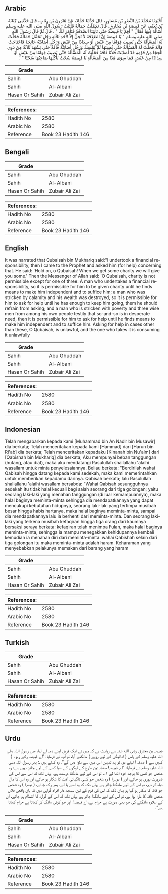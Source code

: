 ## Arabic


<div dir="rtl" lang="ar" style={{fontSize:'larger',backgroundColor:'#f8f9fa',padding:20}}>
أَخْبَرَنَا مُحَمَّدُ بْنُ النَّضْرِ بْنِ مُسَاوِرٍ، قَالَ حَدَّثَنَا حَمَّادٌ، عَنْ هَارُونَ بْنِ رِئَابٍ، قَالَ حَدَّثَنِي كِنَانَةُ بْنُ نُعَيْمٍ، عَنْ قَبِيصَةَ بْنِ مُخَارِقٍ، قَالَ تَحَمَّلْتُ حَمَالَةً فَأَتَيْتُ رَسُولَ اللَّهِ صلى الله عليه وسلم أَسْأَلُهُ فِيهَا فَقَالَ ‏"‏ أَقِمْ يَا قَبِيصَةُ حَتَّى تَأْتِيَنَا الصَّدَقَةُ فَنَأْمُرَ لَكَ ‏"‏ ‏.‏ قَالَ ثُمَّ قَالَ رَسُولُ اللَّهِ صلى الله عليه وسلم ‏"‏ يَا قَبِيصَةُ إِنَّ الصَّدَقَةَ لاَ تَحِلُّ إِلاَّ لأَحَدِ ثَلاَثَةٍ رَجُلٍ تَحَمَّلَ حَمَالَةً فَحَلَّتْ لَهُ الْمَسْأَلَةُ حَتَّى يُصِيبَ قِوَامًا مِنْ عَيْشٍ أَوْ سِدَادًا مِنْ عَيْشٍ وَرَجُلٍ أَصَابَتْهُ جَائِحَةٌ فَاجْتَاحَتْ مَالَهُ فَحَلَّتْ لَهُ الْمَسْأَلَةُ حَتَّى يُصِيبَهَا ثُمَّ يُمْسِكَ وَرَجُلٍ أَصَابَتْهُ فَاقَةٌ حَتَّى يَشْهَدَ ثَلاَثَةٌ مِنْ ذَوِي الْحِجَا مِنْ قَوْمِهِ قَدْ أَصَابَتْ فُلاَنًا فَاقَةٌ فَحَلَّتْ لَهُ الْمَسْأَلَةُ حَتَّى يُصِيبَ قِوَامًا مِنْ عَيْشٍ أَوْ سِدَادًا مِنْ عَيْشٍ فَمَا سِوَى هَذَا مِنَ الْمَسْأَلَةِ يَا قَبِيصَةُ سُحْتٌ يَأْكُلُهَا صَاحِبُهَا سُحْتًا ‏"‏ ‏.‏
</div>
<div style={{backgroundColor:'#f8f9fa',padding:20, marginBottom: 10}}><table> <thead> <tr> <th>Grade</th> <th></th> </tr> </thead> <tbody> <tr><td>Sahih</td><td>Abu Ghuddah</td></tr><tr><td>Sahih</td><td>Al-Albani</td></tr><tr><td>Hasan Or Sahih</td><td>Zubair Ali Zai</td></tr></tbody></table><table> <thead> <tr> <th>References:</th> <th></th> </tr> </thead> <tbody><tr><td>Hadith No</td><td>2580</td></tr><tr><td>Arabic No</td><td>2580</td></tr><tr><td>Reference</td><td>Book 23 Hadith 146</td></tr></tbody></table></div>

## Bengali


<div dir="ltr" lang="bn" style={{fontSize:'larger',backgroundColor:'#f8f9fa',padding:20}}>

</div>
<div style={{backgroundColor:'#f8f9fa',padding:20, marginBottom: 10}}><table> <thead> <tr> <th>Grade</th> <th></th> </tr> </thead> <tbody> <tr><td>Sahih</td><td>Abu Ghuddah</td></tr><tr><td>Sahih</td><td>Al-Albani</td></tr><tr><td>Hasan Or Sahih</td><td>Zubair Ali Zai</td></tr></tbody></table><table> <thead> <tr> <th>References:</th> <th></th> </tr> </thead> <tbody><tr><td>Hadith No</td><td>2580</td></tr><tr><td>Arabic No</td><td>2580</td></tr><tr><td>Reference</td><td>Book 23 Hadith 146</td></tr></tbody></table></div>

## English


<div dir="ltr" lang="en" style={{fontSize:'larger',backgroundColor:'#f8f9fa',padding:20}}>
It was narrated that Qubaisah bin Mukhariq said:"I undertook a financial responsibility, then I came to the Prophet and asked him (for help) concerning that. He said: 'Hold on, o Qubaisah! When we get some charity we will give you some.' Then the Messenger of Allah said: 'O Qubaisah, charity is not permissible except for one of three: A man who undertakes a financial responsibility, so it is permissible for him to be given charity until he finds means to make him independent and to suffice him; a man who was stricken by calamity and his wealth was destroyed, so it is permissible for him to ask for help until he has enough to keep him going, them he should refrain from asking; and a man who is stricken with poverty and three wise men from among his own people testily that so-and-so is in desperate need, then it is permissible for him to ask for help until he finds means to make him independent and to suffice him. Asking for help in cases other than these, O Qubaisah, is unlawful, and the one who takes it is consuming it unlawfully
</div>
<div style={{backgroundColor:'#f8f9fa',padding:20, marginBottom: 10}}><table> <thead> <tr> <th>Grade</th> <th></th> </tr> </thead> <tbody> <tr><td>Sahih</td><td>Abu Ghuddah</td></tr><tr><td>Sahih</td><td>Al-Albani</td></tr><tr><td>Hasan Or Sahih</td><td>Zubair Ali Zai</td></tr></tbody></table><table> <thead> <tr> <th>References:</th> <th></th> </tr> </thead> <tbody><tr><td>Hadith No</td><td>2580</td></tr><tr><td>Arabic No</td><td>2580</td></tr><tr><td>Reference</td><td>Book 23 Hadith 146</td></tr></tbody></table></div>

## Indonesian


<div dir="ltr" lang="id" style={{fontSize:'larger',backgroundColor:'#f8f9fa',padding:20}}>
Telah mengabarkan kepada kami [Muhammad bin An Nadlr bin Musawir] dia berkata; Telah menceritakan kepada kami [Hammad] dari [Harun bin Ri'ab] dia berkata; Telah menceritakan kepadaku [Kinanah bin Nu'aim] dari [Qabishah bin Mukhariq] dia berkata; Aku mempunyai beban tanggungan (hutang, atau diat), maka aku mendatangi Rasulullah shallallahu 'alaihi wasallam untuk minta penyelesaiannya. Beliau berkata: "Berdirilah wahai Qabisah hingga datang kepada kami sedekah, maka kami memerintahkan untuk memberikan kepadamu darinya. Qabisah berkata; lalu Rasulullah shallallahu 'alaihi wasallam bersabda: "Wahai Qabisah sesungguhnya sedekah itu tidak halal kecuali bagi salah seorang dari tiga golongan; yaitu seorang laki-laki yang menahan tanggungan (di luar kemampuannya), maka halal baginya meminta-minta sehingga dia mendapatkannya yang dapat mencukupi kebutuhan hidupnya, seorang laki-laki yang tertimpa musibah besar hingga habis hartanya, maka halal baginya meminta-minta, sampai dia mendapatkannya lalu ia berhenti dari meminta-minta. Dan seorang laki-laki yang terkena musibah kefaqiran hingga tiga orang dari kaumnya bersaksi seraya berkata: kefaqiran telah menimpa Fulan, maka halal baginya meminta-minta, sehingga ia mampu menegakkan kehidupannya kembali kemudian ia menahan diri dari meminta-minta. wahai Qabishah selain dari tiga golongan itu maka meminta-minta adalah haram. Keharaman yang menyebabkan pelakunya memakan dari barang yang haram
</div>
<div style={{backgroundColor:'#f8f9fa',padding:20, marginBottom: 10}}><table> <thead> <tr> <th>Grade</th> <th></th> </tr> </thead> <tbody> <tr><td>Sahih</td><td>Abu Ghuddah</td></tr><tr><td>Sahih</td><td>Al-Albani</td></tr><tr><td>Hasan Or Sahih</td><td>Zubair Ali Zai</td></tr></tbody></table><table> <thead> <tr> <th>References:</th> <th></th> </tr> </thead> <tbody><tr><td>Hadith No</td><td>2580</td></tr><tr><td>Arabic No</td><td>2580</td></tr><tr><td>Reference</td><td>Book 23 Hadith 146</td></tr></tbody></table></div>

## Turkish


<div dir="ltr" lang="tr" style={{fontSize:'larger',backgroundColor:'#f8f9fa',padding:20}}>

</div>
<div style={{backgroundColor:'#f8f9fa',padding:20, marginBottom: 10}}><table> <thead> <tr> <th>Grade</th> <th></th> </tr> </thead> <tbody> <tr><td>Sahih</td><td>Abu Ghuddah</td></tr><tr><td>Sahih</td><td>Al-Albani</td></tr><tr><td>Hasan Or Sahih</td><td>Zubair Ali Zai</td></tr></tbody></table><table> <thead> <tr> <th>References:</th> <th></th> </tr> </thead> <tbody><tr><td>Hadith No</td><td>2580</td></tr><tr><td>Arabic No</td><td>2580</td></tr><tr><td>Reference</td><td>Book 23 Hadith 146</td></tr></tbody></table></div>

## Urdu


<div dir="rtl" lang="ur" style={{fontSize:'larger',backgroundColor:'#f8f9fa',padding:20}}>
قبیصہ بن مخارق رضی الله عنہ سے روایت ہے کہ میں نے ایک قرض اپنے ذمہ لے لیا، میں رسول اللہ صلی اللہ علیہ وسلم کے پاس ( ادائیگی کے لیے روپے ) مانگنے آیا، تو آپ نے فرمایا: ”اے قبیصہ رکے رہو۔ ( کہیں سے ) صدقہ آ لینے دو، تو ہم تمہیں اس میں سے دلوا دیں گے“، وہ کہتے ہیں ـ: پھر رسول اللہ صلی اللہ علیہ وسلم نے فرمایا: ”اے قبیصہ! صدقہ تین طرح کے لوگوں کے سوا کسی کے لیے جائز نہیں ہے: وہ شخص جو کسی کا بوجھ خود اٹھا لے ۱؎ تو اس کے لیے مانگنا درست ہے، یہاں تک کہ اس سے اس کی ضرورت پوری ہو جائے، اور ( دوسرا ) وہ شخص جو کسی ناگہانی آفت کا شکار ہو جائے، اور وہ اس کا مال تباہ کر دے، تو اس کے لیے مانگنا جائز ہے یہاں تک کہ وہ اسے پا لے، پھر رک جائے، ( تیسرا ) وہ شخص جو فاقہ کا شکار ہو گیا ہو یہاں تک کہ اس کی قوم کے تین سمجھ دار افراد گواہی دیں کہ ہاں واقعی فلاں شخص فاقہ کا مارا ہوا ہے، تو اس کے لیے مانگنا جائز ہے یہاں تک کہ اس کے گزارہ کا انتظام ہو جائے، ان کے علاوہ مانگنے کی جو بھی صورت ہے حرام ہے، اے قبیصہ! اور جو کوئی مانگ کر کھاتا ہے حرام کھاتا ہے“۔
</div>
<div style={{backgroundColor:'#f8f9fa',padding:20, marginBottom: 10}}><table> <thead> <tr> <th>Grade</th> <th></th> </tr> </thead> <tbody> <tr><td>Sahih</td><td>Abu Ghuddah</td></tr><tr><td>Sahih</td><td>Al-Albani</td></tr><tr><td>Hasan Or Sahih</td><td>Zubair Ali Zai</td></tr></tbody></table><table> <thead> <tr> <th>References:</th> <th></th> </tr> </thead> <tbody><tr><td>Hadith No</td><td>2580</td></tr><tr><td>Arabic No</td><td>2580</td></tr><tr><td>Reference</td><td>Book 23 Hadith 146</td></tr></tbody></table></div>